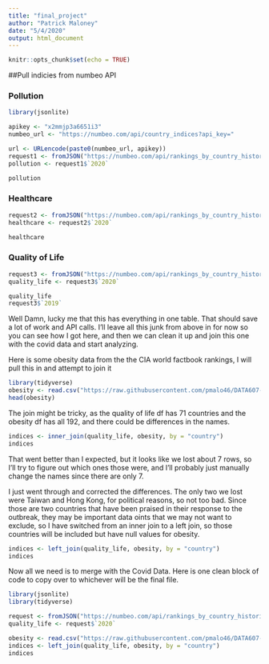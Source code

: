 ---
title: "final_project"
author: "Patrick Maloney"
date: "5/4/2020"
output: html_document
---

```{r setup, include=FALSE}
knitr::opts_chunk$set(echo = TRUE)
```

##Pull indicies from numbeo API

### Pollution
```{r}
library(jsonlite)

apikey <- "x2mmjp3a6651i3"
numbeo_url <- "https://numbeo.com/api/country_indices?api_key="

url <- URLencode(paste0(numbeo_url, apikey))
request1 <- fromJSON("https://numbeo.com/api/rankings_by_country_historical?api_key=x2mmjp3a6651i3&section=8")
pollution <- request1$`2020`
```

```{r}
pollution
```

### Healthcare
```{r}
request2 <- fromJSON("https://numbeo.com/api/rankings_by_country_historical?api_key=x2mmjp3a6651i3&section=5")
healthcare <- request2$`2020`
```

```{r}
healthcare
```

### Quality of Life
```{r}
request3 <- fromJSON("https://numbeo.com/api/rankings_by_country_historical?api_key=x2mmjp3a6651i3&section=12")
quality_life <- request3$`2020`
```

```{r}
quality_life
request3$`2019`
```

Well Damn, lucky me that this has everything in one table. That should save a lot of work and API calls. I'll leave all this junk from above in for now so you can see how I got here, and then we can clean it up and join this one with the covid data and start analyzing.

Here is some obesity data from the the CIA world factbook rankings, I will pull this in and attempt to join it

```{r}
library(tidyverse)
obesity <- read.csv("https://raw.githubusercontent.com/pmalo46/DATA607-1/master/Final_Project/obesity.csv")
head(obesity)
```
The join might be tricky, as the quality of life df has 71 countries and the obesity df has all 192, and there could be differences in the names.
```{r}
indices <- inner_join(quality_life, obesity, by = "country")
indices
```

That went better than I expected, but it looks like we lost about 7 rows, so I'll try to figure out which ones those were, and I'll probably just manually change the names since there are only 7.

I just went through and corrected the differences. The only two we lost were Taiwan and Hong Kong, for political reasons, so not too bad. Since those are two countries that have been praised in their response to the outbreak, they may be important data oints that we may not want to exclude, so I have switched from an inner join to a left join, so those countries will be included but have null values for obesity.

```{r}
indices <- left_join(quality_life, obesity, by = "country")
indices
```

Now all we need is to merge with the Covid Data. Here is one clean block of code to copy over to whichever will be the final file.

```{r}
library(jsonlite)
library(tidyverse)

request <- fromJSON("https://numbeo.com/api/rankings_by_country_historical?api_key=x2mmjp3a6651i3&section=12")
quality_life <- request$`2020`

obesity <- read.csv("https://raw.githubusercontent.com/pmalo46/DATA607-1/master/Final_Project/obesity.csv")
indices <- left_join(quality_life, obesity, by = "country")
indices
```

